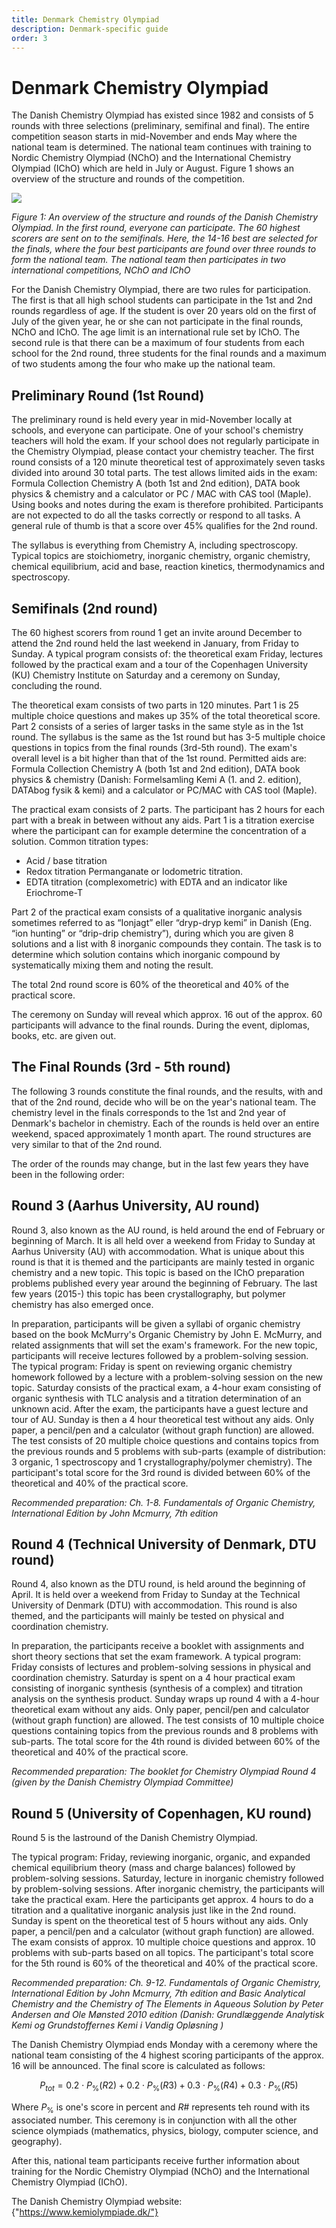 ```yaml
---
title: Denmark Chemistry Olympiad
description: Denmark-specific guide
order: 3
---
```


# Denmark Chemistry Olympiad

The Danish Chemistry Olympiad has existed since 1982 and consists of 5 rounds with three selections (preliminary, semifinal and final).
The entire competition season starts in mid-November and ends May where the national team is determined.
The national team continues with training to Nordic Chemistry Olympiad (NChO) and the International Chemistry Olympiad (IChO) which are held in July or August.
Figure 1 shows an overview of the structure and rounds of the competition.

<img src="https://imgur.com/W1RI957.png" />

_Figure 1: An overview of the structure and rounds of the Danish Chemistry Olympiad. In the first round, everyone can participate. The 60 highest scorers are sent on to the semifinals. Here, the 14-16 best are selected for the finals, where the four best participants are found over three rounds to form the national team. The national team then participates in two international competitions, NChO and IChO_

For the Danish Chemistry Olympiad, there are two rules for participation.
The first is that all high school students can participate in the 1st and 2nd rounds regardless of age.
If the student is over 20 years old on the first of July of the given year, he or she can not participate in the final rounds, NChO and IChO.
The age limit is an international rule set by IChO.
The second rule is that there can be a maximum of four students from each school for the 2nd round, three students for the final rounds and a maximum of two students among the four who make up the national team.

## Preliminary Round (1st Round)

The preliminary round is held every year in mid-November locally at schools, and everyone can participate.
One of your school's chemistry teachers will hold the exam.
If your school does not regularly participate in the Chemistry Olympiad, please contact your chemistry teacher.
The first round consists of a 120 minute theoretical test of approximately seven tasks divided into around 30 total parts.
The test allows limited aids in the exam: Formula Collection Chemistry A (both 1st and 2nd edition), DATA book physics & chemistry and a calculator or PC / MAC with CAS tool (Maple).
Using books and notes during the exam is therefore prohibited.
Participants are not expected to do all the tasks correctly or respond to all tasks.
A general rule of thumb is that a score over 45% qualifies for the 2nd round.

The syllabus is everything from Chemistry A, including spectroscopy.
Typical topics are stoichiometry, inorganic chemistry, organic chemistry, chemical equilibrium, acid and base, reaction kinetics, thermodynamics and spectroscopy.

## Semifinals (2nd round)

The 60 highest scorers from round 1 get an invite around December to attend the 2nd round held the last weekend in January, from Friday to Sunday.
A typical program consists of: the theoretical exam Friday, lectures followed by the practical exam and a tour of the Copenhagen University (KU) Chemistry Institute on Saturday and a ceremony on Sunday, concluding the round.

The theoretical exam consists of two parts in 120 minutes.
Part 1 is 25 multiple choice questions and makes up 35% of the total theoretical score.
Part 2 consists of a series of larger tasks in the same style as in the 1st round.
The syllabus is the same as the 1st round but has 3-5 multiple choice questions in topics from the final rounds (3rd-5th round).
The exam's overall level is a bit higher than that of the 1st round.
Permitted aids are: Formula Collection Chemistry A (both 1st and 2nd edition), DATA book physics & chemistry (Danish: Formelsamling Kemi A (1. and 2. edition), DATAbog fysik & kemi) and a calculator or PC/MAC with CAS tool (Maple).

The practical exam consists of 2 parts.
The participant has 2 hours for each part with a break in between without any aids.
Part 1 is a titration exercise where the participant can for example determine the concentration of a solution.
Common titration types:

- Acid / base titration
- Redox titration Permanganate or Iodometric titration.
- EDTA titration (complexometric) with EDTA and an indicator like Eriochrome-T

Part 2 of the practical exam consists of a qualitative inorganic analysis sometimes referred to as “Ionjagt” eller “dryp-dryp kemi” in Danish (Eng. “ion hunting” or “drip-drip chemistry”), during which you are given 8 solutions and a list with 8 inorganic compounds they contain.
The task is to determine which solution contains which inorganic compound by systematically mixing them and noting the result.

The total 2nd round score is 60% of the theoretical and 40% of the practical score.

The ceremony on Sunday will reveal which approx. 16 out of the approx. 60 participants will advance to the final rounds.
During the event, diplomas, books, etc. are given out.

## The Final Rounds (3rd - 5th round)

The following 3 rounds constitute the final rounds, and the results, with and that of the 2nd round, decide who will be on the year's national team.
The chemistry level in the finals corresponds to the 1st and 2nd year of Denmark's bachelor in chemistry.
Each of the rounds is held over an entire weekend, spaced approximately 1 month apart.
The round structures are very similar to that of the 2nd round.

The order of the rounds may change, but in the last few years they have been in the following order:

## Round 3 (Aarhus University, AU round)

Round 3, also known as the AU round, is held around the end of February or beginning of March.
It is all held over a weekend from Friday to Sunday at Aarhus University (AU) with accommodation.
What is unique about this round is that it is themed and the participants are mainly tested in organic chemistry and a new topic.
This topic is based on the IChO preparation problems published every year around the beginning of February.
The last few years (2015-) this topic has been crystallography, but polymer chemistry has also emerged once.

In preparation, participants will be given a syllabi of organic chemistry based on the book McMurry's Organic Chemistry by John E. McMurry, and related assignments that will set the exam's framework.
For the new topic, participants will receive lectures followed by a problem-solving session.
The typical program: Friday is spent on reviewing organic chemistry homework followed by a lecture with a problem-solving session on the new topic.
Saturday consists of the practical exam, a 4-hour exam consisting of organic synthesis with TLC analysis and a titration determination of an unknown acid.
After the exam, the participants have a guest lecture and tour of AU.
Sunday is then a 4 hour theoretical test without any aids.
Only paper, a pencil/pen and a calculator (without graph function) are allowed.
The test consists of 20 multiple choice questions and contains topics from the previous rounds and 5 problems with sub-parts (example of distribution: 3 organic, 1 spectroscopy and 1 crystallography/polymer chemistry).
The participant's total score for the 3rd round is divided between 60% of the theoretical and 40% of the practical score.

_Recommended preparation: Ch. 1-8. Fundamentals of Organic Chemistry, International Edition by John Mcmurry, 7th edition_

## Round 4 (Technical University of Denmark, DTU round)

Round 4, also known as the DTU round, is held around the beginning of April.
It is held over a weekend from Friday to Sunday at the Technical University of Denmark (DTU) with accommodation.
This round is also themed, and the participants will mainly be tested on physical and coordination chemistry.

In preparation, the participants receive a booklet with assignments and short theory sections that set the exam framework.
A typical program: Friday consists of lectures and problem-solving sessions in physical and coordination chemistry.
Saturday is spent on a 4 hour practical exam consisting of inorganic synthesis (synthesis of a complex) and titration analysis on the synthesis product.
Sunday wraps up round 4 with a 4-hour theoretical exam without any aids.
Only paper, pencil/pen and calculator (without graph function) are allowed.
The test consists of 10 multiple choice questions containing topics from the previous rounds and 8 problems with sub-parts.
The total score for the 4th round is divided between 60% of the theoretical and 40% of the practical score.

_Recommended preparation: The booklet for Chemistry Olympiad Round 4 (given by the Danish Chemistry Olympiad Committee)_

## Round 5 (University of Copenhagen, KU round)

Round 5 is the lastround of the Danish Chemistry Olympiad.

The typical program: Friday, reviewing inorganic, organic, and expanded chemical equilibrium theory (mass and charge balances) followed by problem-solving sessions.
Saturday, lecture in inorganic chemistry followed by problem-solving sessions.
After inorganic chemistry, the participants will take the practical exam.
Here the participants get approx. 4 hours to do a titration and a qualitative inorganic analysis just like in the 2nd round.
Sunday is spent on the theoretical test of 5 hours without any aids.
Only paper, a pencil/pen and a calculator (without graph function) are allowed.
The exam consists of approx. 10 multiple choice questions and approx. 10 problems with sub-parts based on all topics.
The participant's total score for the 5th round is 60% of the theoretical and 40% of the practical score.

_Recommended preparation: Ch. 9-12. Fundamentals of Organic Chemistry, International Edition by John Mcmurry, 7th edition and Basic Analytical Chemistry and the Chemistry of The Elements in Aqueous Solution by Peter Andersen and Ole Mønsted 2010 edition (Danish: Grundlæggende Analytisk Kemi og Grundstoffernes Kemi i Vandig Opløsning )_

The Danish Chemistry Olympiad ends Monday with a ceremony where the national team consisting of the 4 highest scoring participants of the approx. 16 will be announced.
The final score is calculated as follows:

$$
P_{tot} = 0.2 \cdot P_{\%}(R2) + 0.2 \cdot P_{\%}(R3) + 0.3 \cdot P_{\%}(R4) + 0.3 \cdot P_{\%}(R5)
$$

Where $P_{\%}$ is one's score in percent and $R\#$ represents teh round with its associated number.
This ceremony is in conjunction with all the other science olympiads (mathematics, physics, biology, computer science, and geography).

After this, national team participants receive further information about training for the Nordic Chemistry Olympiad (NChO) and the International Chemistry Olympiad (IChO).

The Danish Chemistry Olympiad website: <Link color="blue.400" isExternal href="https://www.kemiolympiade.dk/">{"https://www.kemiolympiade.dk/"}</Link>
